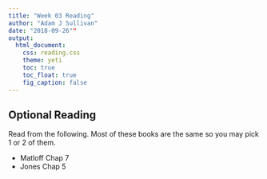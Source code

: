 ```yaml
---
title: "Week 03 Reading"
author: "Adam J Sullivan"
date: "2018-09-26""
output: 
  html_document: 
    css: reading.css
    theme: yeti
    toc: true
    toc_float: true
    fig_caption: false
---
```





## Optional Reading

Read from the following. Most of these books are the same so you may pick 1 or 2 of them. 


- Matloff Chap 7
- Jones Chap 5
